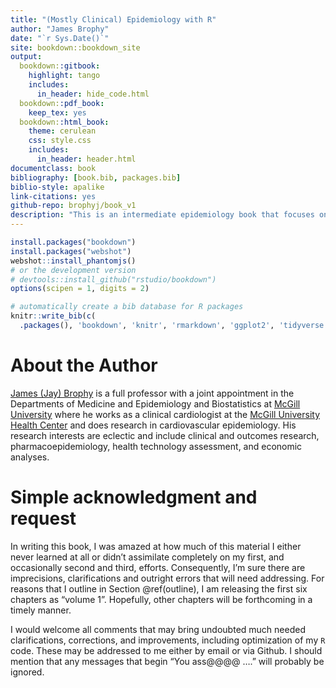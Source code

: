 ```yaml
--- 
title: "(Mostly Clinical) Epidemiology with R"
author: "James Brophy"
date: "`r Sys.Date()`"
site: bookdown::bookdown_site
output:
  bookdown::gitbook:
    highlight: tango
    includes:
      in_header: hide_code.html
  bookdown::pdf_book:
    keep_tex: yes
  bookdown::html_book:
    theme: cerulean
    css: style.css
    includes:
      in_header: header.html
documentclass: book
bibliography: [book.bib, packages.bib]
biblio-style: apalike
link-citations: yes
github-repo: brophyj/book_v1
description: "This is an intermediate epidemiology book that focuses on clinical epidmeiology and its quantification using R. It stems from my belief that the learning of epidmeiologic principles is consolidated through hands on coding examples."
---
```



```r
install.packages("bookdown")
install.packages("webshot")
webshot::install_phantomjs()
# or the development version
# devtools::install_github("rstudio/bookdown")
options(scipen = 1, digits = 2)
```


```r
# automatically create a bib database for R packages
knitr::write_bib(c(
  .packages(), 'bookdown', 'knitr', 'rmarkdown', 'ggplot2', 'tidyverse', 'epiR'), 'packages.bib')

```

# About the Author {-}


[James (Jay) Brophy](https://www.brophyj.com/) is a full professor with a joint appointment in the Departments of Medicine and Epidemiology and Biostatistics at [McGill University](https://www.mcgill.ca/) where he works as a clinical cardiologist at the [McGill University Health Center](https://muhc.ca/) and does research in cardiovascular epidemiology. His research interests are eclectic and include clinical and outcomes research, pharmacoepidemiology, health technology assessment, and economic analyses.    

# Simple acknowledgment and request {-}

In writing this book, I was amazed at how much of this material I either never learned at all or didn't assimilate completely on my first, and occasionally second and third, efforts. Consequently, I'm sure there are imprecisions, clarifications and outright errors that will need addressing. For reasons that I outline in Section \@ref(outline), I am releasing the first six chapters as "volume 1". Hopefully, other chapters will be forthcoming in a timely manner.     

I would welcome all comments that may bring undoubted much needed clarifications, corrections, and improvements, including optimization of my `R` code. These may be addressed to me either by email or via Github. I should mention that any messages that begin "You ass@@@@ ...." will probably be ignored.

